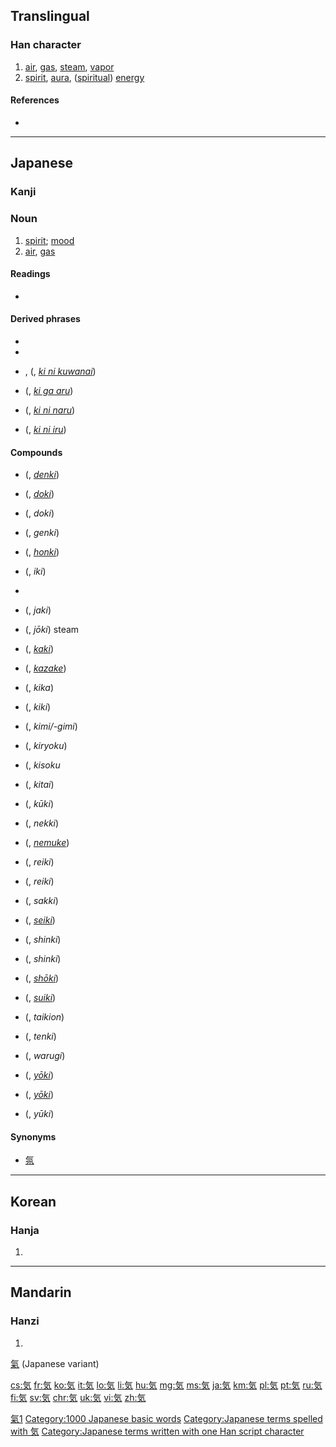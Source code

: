 ==Translingual==
{{stroke order|[[File:気-jbw.png|280px]]}}

===Han character===
{{Han char|rn=84|rad=气|as=02|sn=6|four=8041<sub>7</sub>|canj=人弓大 (ONK)|ids=⿹[[气]][[㐅]]}}

# [[air]], [[gas]], [[steam]], [[vapor]]
# [[spirit]], [[aura]], ([[spiritual]]) [[energy]]

====References====
* {{Han ref|kx=0599.041|dkj=17046|dj=0990.170|hdz=32010.031|uh=6C17|ud=27671}}

[[Category:CJKV characters simplified differently in Japan and China|氣1]]

----

==Japanese==
{{wikipedia|lang=ja}}
{{rfc|compounds section needs lots of attention}}

===Kanji===
{{ja-kanji|grade=1|rs=气02|style=s|kyu=氣}}

===Noun===
{{ja-noun|k|hira=き|rom=ki}}

# [[spirit]]; [[mood]]
# [[air]], [[gas]]

====Readings====
* {{ja-readings|on=[[き]] (ki), [[け]] (ke)|kun=[[いき]] (iki)}}

====Derived phrases====
* {{l|ja|気がする}}
* {{l|ja|気を付けて}}
* {{l|ja|気に食わない}}, {{l|ja|気にくわない}} ({{l|ja|きにくわない}}, ''[[ki ni kuwanai]]'')
* {{l|ja|気がある}} ({{l|ja|きがある}}, ''[[ki ga aru]]'')
* {{l|ja|気になる}} ({{l|ja|きになる}}, ''[[ki ni naru]]'')
* {{l|ja|気に入る}} ({{l|ja|きにいる}}, ''[[ki ni iru]]'')

====Compounds====
{{der-top3|Compounds}}
* {{l|ja|電気}} ({{l|ja|でんき}}, ''[[denki]]'')
* {{l|ja|土気}} ({{l|ja|どき}}, ''[[doki]]'')
* {{l|ja|怒気}} ({{l|ja|どき}}, ''doki'')
* {{l|ja|元気}} ({{l|ja|げんき}}, ''genki'')
* {{l|ja|本気}} ({{l|ja|ほんき}}, ''[[honki]]'')
* {{l|ja|意気}} ({{l|ja|いき}}, ''iki'')
* {{l|ja|陰気|tr=いんき, inki}}
* {{l|ja|邪気}} ({{l|ja|じゃき}}, ''jaki'')
* {{l|ja|蒸気}} ({{l|ja|じょうき}}, ''jōki'') steam
* {{l|ja|火気}} ({{l|ja|かき}}, ''[[kaki]]'')
* {{l|ja|風気}} ({{l|ja|かざけ}}, ''[[kazake]]'')
* {{l|ja|気化}} ({{l|ja|きか}}, ''kika'')
{{der-mid3}}
* {{l|ja|鬼気}} ({{l|ja|きき}}, ''kiki'')
* {{l|ja|気味}} ({{l|ja|きみ/ぎみ}}, ''kimi/-gimi'')
* {{l|ja|気力}} ({{l|ja|きりょく}}, ''kiryoku'')
* {{l|ja|気息}} ({{l|ja|きそく}}, ''kisoku''
* {{l|ja|気体}} ({{l|ja|きたい}}, ''kitai'')
* {{l|ja|空気}} ({{l|ja|くうき}}, ''kūki'')
* {{l|ja|熱気}} ({{l|ja|ねっき}}, ''nekki'')
* {{l|ja|眠気}} ({{l|ja|ねむけ}}, ''[[nemuke]]'')
* {{l|ja|冷気}} ({{l|ja|れいき}}, ''reiki'')
* {{l|ja|霊気}} ({{l|ja|れいき}}, ''reiki'')
* {{l|ja|殺気}} ({{l|ja|さっき}}, ''sakki'')
{{der-mid3}}
* {{l|ja|生気}} ({{l|ja|せいき}}, ''[[seiki]]'')
* {{l|ja|心気}} ({{l|ja|しんき}}, ''shinki'')
* {{l|ja|神気}} ({{l|ja|しんき}}, ''shinki'')
* {{l|ja|沼気}} ({{l|ja|しょうき}}, ''[[shōki]]'')
* {{l|ja|水気}} ({{l|ja|すいき}}, ''[[suiki]]'')
* {{l|ja|帯気音}} ({{l|ja|たいきおん}}, ''taikion'')
* {{l|ja|天気}} ({{l|ja|てんき}}, ''tenki'')
* {{l|ja|悪気}} ({{l|ja|わるぎ}}, ''warugi'')
* {{l|ja|妖気}} ({{l|ja|ようき}}, ''[[yoki|yōki]]'')
* {{l|ja|陽気}} ({{l|ja|ようき}}, ''[[yōki]]'')
* {{l|ja|勇気}} ({{l|ja|ゆうき}}, ''yūki'')
{{bottom}}

====Synonyms====
* {{sense|gas}} [[氛]]

[[Category:1000 Japanese basic words]]
[[Category:Japanese terms spelled with 気]]
[[Category:Japanese terms written with one Han script character]]

----

==Korean==

===Hanja===
{{ko-hanja|hangeul=기|eumhun=기운|rv=gi|mr=ki|y=ki}}

# {{defn|lang=ko|sort=气02}}

----

==Mandarin==

===Hanzi===
{{cmn-hanzi|pin=[[qì]] ([[qi4]])|wg=ch'i<sup>4</sup>}}

# {{defn|lang=cmn|sort=气02}}
[[氣]] (Japanese variant)

[[cs:気]]
[[fr:気]]
[[ko:気]]
[[it:気]]
[[lo:気]]
[[li:気]]
[[hu:気]]
[[mg:気]]
[[ms:気]]
[[ja:気]]
[[km:気]]
[[pl:気]]
[[pt:気]]
[[ru:気]]
[[fi:気]]
[[sv:気]]
[[chr:気]]
[[uk:気]]
[[vi:気]]
[[zh:気]]